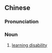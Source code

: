 {{also|学习障碍}}
==Chinese==
{{zh-forms|s=学习障碍|type=22}}

===Pronunciation===
{{zh-pron
|m=xuéxí zhàng'ài
|c=hok6 zaap6 zoeng3 ngoi6
|cat=n
}}

===Noun===
{{zh-noun}}

# [[learning disability]]